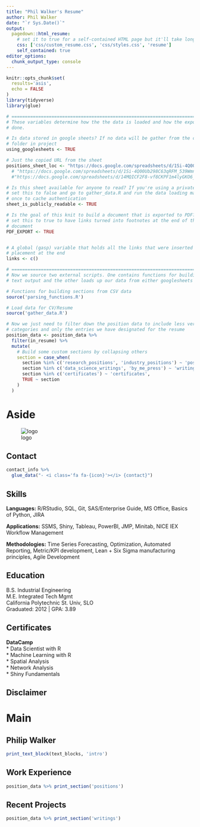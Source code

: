 ```yaml
---
title: "Phil Walker's Resume"
author: Phil Walker
date: "`r Sys.Date()`"
output:
  pagedown::html_resume:
    # set it to true for a self-contained HTML page but it'll take longer to render
    css: ['css/custom_resume.css', 'css/styles.css', 'resume']
    self_contained: true
editor_options: 
  chunk_output_type: console
---
```



```r
knitr::opts_chunk$set(
  results='asis', 
  echo = FALSE
)
library(tidyverse)
library(glue)

# ======================================================================
# These variables determine how the the data is loaded and how the exports are
# done.

# Is data stored in google sheets? If no data will be gather from the csvs/
# folder in project
using_googlesheets <- TRUE

# Just the copied URL from the sheet
positions_sheet_loc <- "https://docs.google.com/spreadsheets/d/1Si-4Q00Ub298C63qRFM_539Wmnu-kdvgLCvVwjFSPo4/edit#gid=1406459246"
  # "https://docs.google.com/spreadsheets/d/1Si-4Q00Ub298C63qRFM_539Wmnu-kdvgLCvVwjFSPo4/edit#gid=1730172225"
  #"https://docs.google.com/spreadsheets/d/14MQICF2F8-vf8CKPF1m4lyGKO6_thG-4aSwat1e2TWc"

# Is this sheet available for anyone to read? If you're using a private sheet
# set this to false and go to gather_data.R and run the data loading manually
# once to cache authentication
sheet_is_publicly_readable <- TRUE

# Is the goal of this knit to build a document that is exported to PDF? If so
# set this to true to have links turned into footnotes at the end of the
# document
PDF_EXPORT <- TRUE


# A global (gasp) variable that holds all the links that were inserted for
# placement at the end
links <- c()

# ======================================================================
# Now we source two external scripts. One contains functions for building the
# text output and the other loads up our data from either googlesheets or csvs

# Functions for building sections from CSV data
source('parsing_functions.R') 

# Load data for CV/Resume
source('gather_data.R')

# Now we just need to filter down the position data to include less verbose
# categories and only the entries we have designated for the resume
position_data <- position_data %>% 
  filter(in_resume) %>% 
  mutate(
    # Build some custom sections by collapsing others
    section = case_when(
      section %in% c('research_positions', 'industry_positions') ~ 'positions', 
      section %in% c('data_science_writings', 'by_me_press') ~ 'writings',
      section %in% c('certificates') ~ 'certificates',
      TRUE ~ section
    )
  ) 
```



Aside
================================================================================

<!-- {width=100%, height = 100%} -->
![logo](CardMap.png)

Contact {#contact}
--------------------------------------------------------------------------------

```r
contact_info %>% 
  glue_data("- <i class='fa fa-{icon}'></i> {contact}")
```



<!-- Language Skills {#skills} -->
<!-- -------------------------------------------------------------------------------- -->

<!-- ```{r} -->
<!-- skills %>%  -->
<!--   arrange(desc(level)) %>%  -->
<!--   build_skill_bars() -->
<!-- ``` -->

Skills {#skills}
--------------------------------------------------------------------------------

__Languages:__ R/RStudio, SQL, Git, SAS/Enterprise Guide, MS Office, Basics of Python, JIRA  

__Applications:__ SSMS, Shiny, Tableau, PowerBI, JMP, Minitab, NICE IEX Workflow Management  

__Methodologies:__ Time Series Forecasting, Optimization, Automated Reporting, Metric/KPI development, Lean + Six Sigma manufacturing principles, Agile Development


Education {#edu}
--------------------------------------------------------------------------------

B.S. Industrial Engineering <br>
M.E. Integrated Tech Mgmt <br>
California Polytechnic St. Univ, SLO <br>
Graduated: 2012 | GPA: 3.89

<!-- Open Source Contributions {#open-source} -->
<!-- -------------------------------------------------------------------------------- -->

<!-- All projects available at `github.com/nstrayer/<name>` -->


<!-- - `shinysense`: R package to use sensor data in Shiny apps -->
<!-- - `tuftesque`: Hugo theme (behind LiveFreeOrDichotomize.com) -->
<!-- - `sbmR`: R package for fitting stochasitic block models -->


Certificates {#more-info}
--------------------------------------------------------------------------------

<!-- See more of my work at phildwalker.netlify.app. -->
__DataCamp__  
* Data Scientist with R  
* Machine Learning with R  
* Spatial Analysis  
* Network Analysis  
* Shiny Fundamentals  


Disclaimer {#disclaimer}
--------------------------------------------------------------------------------

<!-- Made w/ [**pagedown**](https://github.com/rstudio/pagedown).  -->

<!-- Source code: [github.com/phildwalker/cv](https://github.com/phildwalker/cv). -->

<!-- Last updated on `r Sys.Date()`. -->



Main
================================================================================

Philip __Walker__ {#title}
--------------------------------------------------------------------------------

```r
print_text_block(text_blocks, 'intro')
```





Work Experience {data-icon=suitcase data-concise=true}
--------------------------------------------------------------------------------

```r
position_data %>% print_section('positions')
```


<!-- Education {data-icon=graduation-cap data-concise=true} -->
<!-- -------------------------------------------------------------------------------- -->

<!-- ```{r} -->
<!-- position_data %>% print_section('education') -->
<!-- ``` -->

<!-- <br> -->
<!-- <br> -->
<!-- <br> -->
<!-- <br> -->
<!-- <br> -->
<!-- <br> -->

Recent Projects {data-icon=newspaper data-concise=true}
--------------------------------------------------------------------------------

```r
position_data %>% print_section('writings')
```


